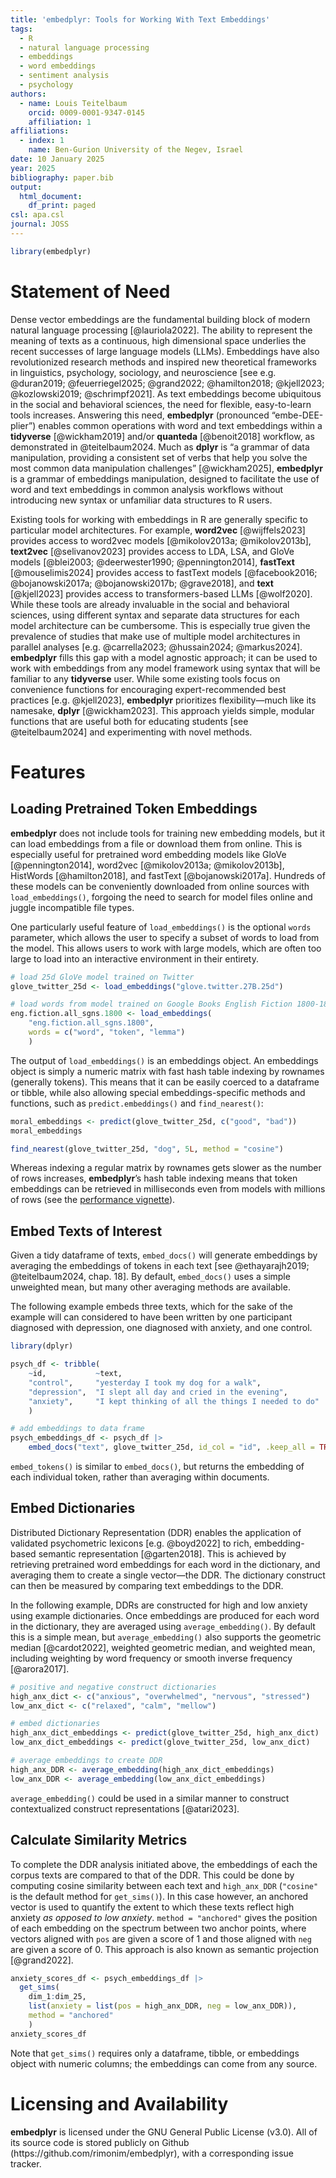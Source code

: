 ```yaml
---
title: 'embedplyr: Tools for Working With Text Embeddings'
tags:
  - R
  - natural language processing
  - embeddings
  - word embeddings
  - sentiment analysis
  - psychology
authors:
  - name: Louis Teitelbaum
    orcid: 0009-0001-9347-0145
    affiliation: 1
affiliations:
  - index: 1
    name: Ben-Gurion University of the Negev, Israel
date: 10 January 2025
year: 2025
bibliography: paper.bib
output:
  html_document:
    df_print: paged
csl: apa.csl
journal: JOSS
---
```


```r
library(embedplyr)
```

# Statement of Need

Dense vector embeddings are the fundamental building block of modern natural language processing [@lauriola2022]. The ability to represent the meaning of texts as a continuous, high dimensional space underlies the recent successes of large language models (LLMs). Embeddings have also revolutionized research methods and inspired new theoretical frameworks in linguistics, psychology, sociology, and neuroscience [see e.g. @duran2019; @feuerriegel2025; @grand2022; @hamilton2018; @kjell2023; @kozlowski2019; @schrimpf2021]. As text embeddings become ubiquitous in the social and behavioral sciences, the need for flexible, easy-to-learn tools increases. Answering this need, **embedplyr** (pronounced "embe-DEE-plier") enables common operations with word and text embeddings within a **tidyverse** [@wickham2019] and/or **quanteda** [@benoit2018] workflow, as demonstrated in @teitelbaum2024. Much as **dplyr** is "a grammar of data manipulation, providing a consistent set of verbs that help you solve the most common data manipulation challenges" [@wickham2025], **embedplyr** is a grammar of embeddings manipulation, designed to facilitate the use of word and text embeddings in common analysis workflows without introducing new syntax or unfamiliar data structures to R users.

Existing tools for working with embeddings in R are generally specific to particular model architectures. For example, **word2vec** [@wijffels2023] provides access to word2vec models [@mikolov2013a; @mikolov2013b], **text2vec** [@selivanov2023] provides access to LDA, LSA, and GloVe models [@blei2003; @deerwester1990; @pennington2014], **fastText** [@mouselimis2024] provides access to fastText models [@facebook2016; @bojanowski2017a; @bojanowski2017b; @grave2018], and **text** [@kjell2023] provides access to transformers-based LLMs [@wolf2020]. While these tools are already invaluable in the social and behavioral sciences, using different syntax and separate data structures for each model architecture can be cumbersome. This is especially true given the prevalence of studies that make use of multiple model architectures in parallel analyses [e.g. @carrella2023; @hussain2024; @markus2024]. **embedplyr** fills this gap with a model agnostic approach; it can be used to work with embeddings from any model framework using syntax that will be familiar to any **tidyverse** user. While some existing tools focus on convenience functions for encouraging expert-recommended best practices [e.g. @kjell2023], **embedplyr** prioritizes flexibility---much like its namesake, **dplyr** [@wickham2023]. This approach yields simple, modular functions that are useful both for educating students [see @teitelbaum2024] and experimenting with novel methods.

# Features

## Loading Pretrained Token Embeddings

**embedplyr** does not include tools for training new embedding models, but it can load embeddings from a file or download them from online. This is especially useful for pretrained word embedding models like GloVe [@pennington2014], word2vec [@mikolov2013a; @mikolov2013b], HistWords [@hamilton2018], and fastText [@bojanowski2017a]. Hundreds of these models can be conveniently downloaded from online sources with `load_embeddings()`, forgoing the need to search for model files online and juggle incompatible file types. 

One particularly useful feature of `load_embeddings()` is the optional `words` parameter, which allows the user to specify a subset of words to load from the model. This allows users to work with large models, which are often too large to load into an interactive environment in their entirety. 

```r
# load 25d GloVe model trained on Twitter
glove_twitter_25d <- load_embeddings("glove.twitter.27B.25d")
```

```r
# load words from model trained on Google Books English Fiction 1800-1810
eng.fiction.all_sgns.1800 <- load_embeddings(
	"eng.fiction.all_sgns.1800",
	words = c("word", "token", "lemma")
	)
```

The output of `load_embeddings()` is an embeddings object. An embeddings object is simply a numeric matrix with fast hash table indexing by rownames (generally tokens). This means that it can be easily coerced to a dataframe or tibble, while also allowing special embeddings-specific methods and functions, such as `predict.embeddings()` and `find_nearest()`:

```r
moral_embeddings <- predict(glove_twitter_25d, c("good", "bad"))
moral_embeddings

find_nearest(glove_twitter_25d, "dog", 5L, method = "cosine")
```

Whereas indexing a regular matrix by rownames gets slower as the number of rows increases, **embedplyr**'s hash table indexing means that token embeddings can be retrieved in milliseconds even from models with millions of rows (see the [performance vignette](vignettes/performance.html)).

## Embed Texts of Interest

Given a tidy dataframe of texts, `embed_docs()` will generate embeddings by averaging the embeddings of tokens in each text [see @ethayarajh2019; @teitelbaum2024, chap. 18]. By default, `embed_docs()` uses a simple unweighted mean, but many other averaging methods are available.

The following example embeds three texts, which for the sake of the example will can considered to have been written by one participant diagnosed with depression, one diagnosed with anxiety, and one control. 

```r
library(dplyr)

psych_df <- tribble(
    ~id,           ~text,
    "control",     "yesterday I took my dog for a walk",
    "depression",  "I slept all day and cried in the evening",
    "anxiety",     "I kept thinking of all the things I needed to do"
    )

# add embeddings to data frame
psych_embeddings_df <- psych_df |> 
    embed_docs("text", glove_twitter_25d, id_col = "id", .keep_all = TRUE)
```

`embed_tokens()` is similar to `embed_docs()`, but returns the embedding of each individual token, rather than averaging within documents.

## Embed Dictionaries

Distributed Dictionary Representation (DDR) enables the application of validated psychometric lexicons [e.g. @boyd2022] to rich, embedding-based semantic representation [@garten2018]. This is achieved by retrieving pretrained word embeddings for each word in the dictionary, and averaging them to create a single vector---the DDR. The dictionary construct can then be measured by comparing text embeddings to the DDR.

In the following example, DDRs are constructed for high and low anxiety using example dictionaries. Once embeddings are produced for each word in the dictionary, they are averaged using `average_embedding()`. By default this is a simple mean, but `average_embedding()` also supports the geometric median [@cardot2022], weighted geometric median, and weighted mean, including weighting by word frequency or smooth inverse frequency [@arora2017].

```r
# positive and negative construct dictionaries
high_anx_dict <- c("anxious", "overwhelmed", "nervous", "stressed")
low_anx_dict <- c("relaxed", "calm", "mellow")

# embed dictionaries
high_anx_dict_embeddings <- predict(glove_twitter_25d, high_anx_dict)
low_anx_dict_embeddings <- predict(glove_twitter_25d, low_anx_dict)

# average embeddings to create DDR
high_anx_DDR <- average_embedding(high_anx_dict_embeddings)
low_anx_DDR <- average_embedding(low_anx_dict_embeddings)
```

`average_embedding()` could be used in a similar manner to construct contextualized construct representations [@atari2023].

## Calculate Similarity Metrics

To complete the DDR analysis initiated above, the embeddings of each the corpus texts are compared to that of the DDR. This could be done by computing cosine similarity between each text and `high_anx_DDR` (`"cosine"` is the default method for `get_sims()`). In this case however, an anchored vector is used to quantify the extent to which these texts reflect high anxiety _as opposed to low anxiety_. `method = "anchored"` gives the position of each embedding on the spectrum between two anchor points, where vectors aligned with `pos` are given a score of 1 and those aligned with `neg` are given a score of 0. This approach is also known as semantic projection [@grand2022]. 

```r
anxiety_scores_df <- psych_embeddings_df |> 
  get_sims(
    dim_1:dim_25, 
    list(anxiety = list(pos = high_anx_DDR, neg = low_anx_DDR)),
    method = "anchored"
    )
anxiety_scores_df
```

Note that `get_sims()` requires only a dataframe, tibble, or embeddings object with numeric columns; the embeddings can come from any source. 

# Licensing and Availability

**embedplyr** is licensed under the GNU General Public License (v3.0). All of its source code is stored publicly on Github (https://github.com/rimonim/embedplyr), with a corresponding issue tracker.
